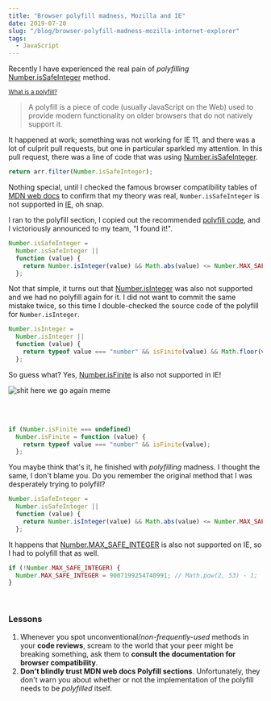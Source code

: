 ```yaml
---
title: "Browser polyfill madness, Mozilla and IE"
date: 2019-07-20
slug: "/blog/browser-polyfill-madness-mozilla-internet-explorer"
tags:
  - JavaScript
---
```



<ScrollToTopButton />

Recently I have experienced the real pain of _polyfilling_ <a href="https://developer.mozilla.org/en-US/docs/Web/JavaScript/Reference/Global_Objects/Number/isSafeInteger" target="_blank" title="mdn web docs number is safe integer">Number.isSafeInteger</a> method.

<small>
  <a
    href="https://developer.mozilla.org/en-US/docs/Glossary/Polyfill"
    target="_blank"
    title="mdn web docs glossary polyfill"
  >
    What is a polyfill?
  </a>
</small>

> A polyfill is a piece of code (usually JavaScript on the Web) used to provide modern functionality on older browsers that do not natively support it.

It happened at work; something was not working for IE 11, and there was a lot of culprit pull requests, but one in particular sparkled my attention. In this pull request, there was a line of code that was using <a href="https://developer.mozilla.org/en-US/docs/Web/JavaScript/Reference/Global_Objects/Number/isSafeInteger" target="_blank" title="mdn web docs number is safe integer">Number.isSafeInteger</a>.

```javascript
return arr.filter(Number.isSafeInteger);
```

Nothing special, until I checked the famous browser compatibility tables of <a href="https://developer.mozilla.org/en-US/docs/Web/JavaScript/Reference/Global_Objects/Number/isSafeInteger#Browser_compatibility" target="_blank" title="mdn web docs">MDN web docs</a> to confirm that my theory was real, `Number.isSafeInteger` is not supported in <a href="https://en.wikipedia.org/wiki/Internet_Explorer" target="_blank" title="wikipedia internet explorer microsoft browser">IE</a>, oh snap.

I ran to the polyfill section, I copied out the recommended <a href="https://developer.mozilla.org/en-US/docs/Web/JavaScript/Reference/Global_Objects/Number/isSafeInteger#Polyfill" target="_blank" title="mdn web docs polyfill section for method number is safe integer">polyfill code</a>, and I victoriously announced to my team, "I found it!".

```javascript
Number.isSafeInteger =
  Number.isSafeInteger ||
  function (value) {
    return Number.isInteger(value) && Math.abs(value) <= Number.MAX_SAFE_INTEGER;
  };
```

Not that simple, it turns out that <a href="https://developer.mozilla.org/en-US/docs/Web/JavaScript/Reference/Global_Objects/Number/isInteger" target="_blank" title="mdn web docs number is integer">Number.isInteger</a> was also not supported and we had no polyfill again for it. I did not want to commit the same mistake twice, so this time I double-checked the source code of the polyfill for `Number.isInteger`.

```javascript
Number.isInteger =
  Number.isInteger ||
  function (value) {
    return typeof value === "number" && isFinite(value) && Math.floor(value) === value;
  };
```

So guess what? Yes, <a href="https://developer.mozilla.org/en-US/docs/Web/JavaScript/Reference/Global_Objects/Number/isFinite" target="_blank" title="mdn web docs number is finite">Number.isFinite</a> is also not supported in IE!

![shit here we go again meme](./images/shit-here-we-go-again.png "shit here we go again meme")

<Caption source="https://knowyourmeme.com/memes/ah-shit-here-we-go-again" />

<br />
<br />

```javascript
if (Number.isFinite === undefined)
  Number.isFinite = function (value) {
    return typeof value === "number" && isFinite(value);
  };
```

You maybe think that's it, he finished with _polyfilling_ madness. I thought the same, I don't blame you. Do you remember the original method that I was desperately trying to polyfill?

```javascript
Number.isSafeInteger =
  Number.isSafeInteger ||
  function (value) {
    return Number.isInteger(value) && Math.abs(value) <= Number.MAX_SAFE_INTEGER;
  };
```

It happens that <a href="https://developer.mozilla.org/en-US/docs/Web/JavaScript/Reference/Global_Objects/Number/MAX_SAFE_INTEGER" target="_blank" title="mdn web docs number max safe integer">Number.MAX_SAFE_INTEGER</a> is also not supported on IE, so I had to polyfill that as well.

```javascript
if (!Number.MAX_SAFE_INTEGER) {
  Number.MAX_SAFE_INTEGER = 9007199254740991; // Math.pow(2, 53) - 1;
}
```

<br />

### Lessons

1. Whenever you spot unconventional/_non-frequently-used_ methods in your **code reviews**, scream to the world that your peer might be breaking something, ask them to **consult the documentation for browser compatibility**.
2. **Don't blindly trust MDN web docs Polyfill sections**. Unfortunately, they don't
   warn you about whether or not the implementation of the polyfill needs to be _polyfilled_ itself.
